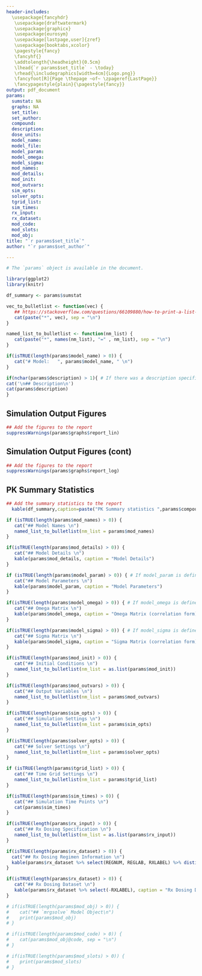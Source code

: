 ```yaml
---
header-includes: 
  \usepackage{fancyhdr} 
   \usepackage{draftwatermark}
   \usepackage{graphicx} 
   \usepackage{eurosym} 
   \usepackage[lastpage,user]{zref}
   \usepackage{booktabs,xcolor} 
   \pagestyle{fancy} 
   \fancyhf{} 
   \addtolength{\headheight}{0.5cm}
   \lhead{`r params$set_title` - \today} 
   \rhead{\includegraphics[width=4cm]{Logo.png}} 
   \fancyfoot[R]{Page \thepage ~of~ \zpageref{LastPage}}
   \fancypagestyle{plain}{\pagestyle{fancy}} 
output: pdf_document
params:
  sumstat: NA
  graphs: NA
  set_title: 
  set_author: 
  compound:
  description:
  dose_units:
  model_name:
  model_file:
  model_param:
  model_omega:
  model_sigma:
  mod_names:
  mod_details:
  mod_init:
  mod_outvars:
  sim_opts:
  solver_opts:
  tgrid_list:
  sim_times:
  rx_input:
  rx_dataset:
  mod_code:
  mod_slots:
  mod_obj:
title: "`r params$set_title`"
author: "`r params$set_author`"

---
```



```r
# The `params` object is available in the document.

library(ggplot2)
library(knitr)

df_summary <- params$sumstat

vec_to_bulletlist <- function(vec) {
   ## https://stackoverflow.com/questions/66109880/how-to-print-a-list-as-bullet-items-in-word-using-rmarkdown
   cat(paste("*", vec), sep = "\n")
}

named_list_to_bulletlist <- function(nm_list) {
   cat(paste("*", names(nm_list), "=" , nm_list), sep = "\n")
}
```



```r
if(isTRUE(length(params$model_name) > 0)) {
   cat("# Model:   ", params$model_name, " \n")
}
```



```r
if(nchar(params$description) > 1){ # If there was a description specified, add it to the report
cat('\n## Description\n')
cat(params$description)
}
```


## Simulation Output Figures
```r
## Add the figures to the report
suppressWarnings(params$graphs$report_lin)
```

## Simulation Output Figures (cont)
```r
## Add the figures to the report
suppressWarnings(params$graphs$report_log)
```

\newpage

## PK Summary Statistics
```r
## Add the summary statistics to the report
  kable(df_summary,caption=paste("PK Summary statistics ",params$compound))
```


\newpage

```r
if (isTRUE(length(params$mod_names) > 0)) { 
   cat("## Model Names \n")
   named_list_to_bulletlist(nm_list = params$mod_names)
}
```

```r
if(isTRUE(length(params$mod_details) > 0)) { 
   cat("## Model Details \n")
   kable(params$mod_details, caption = "Model Details")
}
```

```r
if (isTRUE(length(params$model_param) > 0)) { # If model_param is defined, add it to the report
   cat("## Model Parameters \n")
   kable(params$model_param, caption = "Model Parameters")
}
```

\newpage

```r
if(isTRUE(length(params$model_omega) > 0)) { # If model_omega is defined, add it to the report
   cat("## Omega Matrix \n")
   kable(params$model_omega, caption = "Omega Matrix (correlation form)")
}
```



```r
if(isTRUE(length(params$model_sigma) > 0)) { # If model_sigma is defined, add it to the report
   cat("## Sigma Matrix \n")
   kable(params$model_sigma, caption = "Sigma Matrix (correlation form)")
}
```


\newpage



```r
if(isTRUE(length(params$mod_init) > 0)) {
   cat("## Initial Conditions \n")
   named_list_to_bulletlist(nm_list = as.list(params$mod_init))
}
```



```r
if(isTRUE(length(params$mod_outvars) > 0)) {
   cat("## Output Variables \n")
   named_list_to_bulletlist(nm_list = params$mod_outvars)
}
```

\newpage

```r
if(isTRUE(length(params$sim_opts) > 0)) {
   cat("## Simulation Settings \n")
   named_list_to_bulletlist(nm_list = params$sim_opts)
}
```



```r
if(isTRUE(length(params$solver_opts) > 0)) {
   cat("## Solver Settings \n")
   named_list_to_bulletlist(nm_list = params$solver_opts)
}
```



```r
if (isTRUE(length(params$tgrid_list) > 0)) { 
   cat("## Time Grid Settings \n")
   named_list_to_bulletlist(nm_list = params$tgrid_list)
}
```



```r
if(isTRUE(length(params$sim_times) > 0)) { 
   cat("## Simulation Time Points \n")
   cat(params$sim_times)
}
```

\newpage

```r
if(isTRUE(length(params$rx_input) > 0)) {
   cat("## Rx Dosing Specification \n")
   named_list_to_bulletlist(nm_list = as.list(params$rx_input))
}
```


<!-- adjust latex font size | stackoverflow link: https://stackoverflow.com/questions/40840986/knitrkable-is-there-a-way-to-reduce-the-font-size -->
<!-- latex font sizes reference guide: https://www.overleaf.com/learn/latex/Font_sizes%2C_families%2C_and_styles#Reference_guide -->

\scriptsize

```r
if(isTRUE(length(params$rx_dataset) > 0)) {
  cat("## Rx Dosing Regimen Information \n")
  kable(params$rx_dataset %>% select(REGNUM, REGLAB, RXLABEL) %>% distinct(), caption = "Rx Dosing Regimen Information", booktabs = TRUE)
}
```

\normalsize

```r
if(isTRUE(length(params$rx_dataset) > 0)) {
   cat("## Rx Dosing Dataset \n")
   kable(params$rx_dataset %>% select(-RXLABEL), caption = "Rx Dosing Dataset")
}
```



```r
# if(isTRUE(length(params$mod_obj) > 0)) {
#    cat("## `mrgsolve` Model Object\n")
#    print(params$mod_obj)
# }
```



```r
# if(isTRUE(length(params$mod_code) > 0)) {
#    cat(params$mod_obj@code, sep = "\n")
# }
```



```r
# if(isTRUE(length(params$mod_slots) > 0)) {
#    print(params$mod_slots)
# }
```




